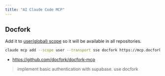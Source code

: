 ```yaml
---
title: "AI Claude Code MCP"
---
```


## Docfork

Add it to [user(global) scope](https://docs.claude.com/en/docs/claude-code/mcp#user-scope) so it will be available in all repositories.

```sh
claude mcp add --scope user --transport sse docfork https://mcp.docfork.com/sse
```

- https://github.com/docfork/docfork-mcp

> implement basic authentication with supabase. use docfork

